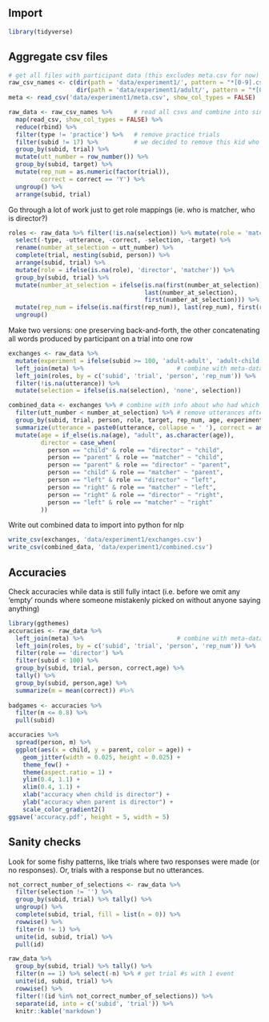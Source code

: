 ## Import

```r
library(tidyverse)
```

## Aggregate csv files 

```r
# get all files with participant data (this excludes meta.csv for now)
raw_csv_names <- c(dir(path = 'data/experiment1/', pattern = "*[0-9].csv", full.names = T),
                   dir(path = 'data/experiment1/adult/', pattern = "*[0-9].csv", full.names = T))
meta <- read_csv('data/experiment1/meta.csv', show_col_types = FALSE)

raw_data <- raw_csv_names %>%      # read all csvs and combine into single data frame
  map(read_csv, show_col_types = FALSE) %>%             
  reduce(rbind) %>%                
  filter(type != 'practice') %>%   # remove practice trials
  filter(subid != 17) %>%          # we decided to remove this kid who systematically described the opposite tangram
  group_by(subid, trial) %>%
  mutate(utt_number = row_number()) %>%
  group_by(subid, target) %>%
  mutate(rep_num = as.numeric(factor(trial)),
         correct = correct == 'Y') %>%
  ungroup() %>%
  arrange(subid, trial) 
```

Go through a lot of work just to get role mappings (ie. who is matcher, who is director?)

```r
roles <- raw_data %>% filter(!is.na(selection)) %>% mutate(role = 'matcher') %>% 
  select(-type, -utterance, -correct, -selection, -target) %>% 
  rename(number_at_selection = utt_number) %>%
  complete(trial, nesting(subid, person)) %>%
  arrange(subid, trial) %>%
  mutate(role = ifelse(is.na(role), 'director', 'matcher')) %>%
  group_by(subid, trial) %>%
  mutate(number_at_selection = ifelse(is.na(first(number_at_selection)), 
                                      last(number_at_selection), 
                                      first(number_at_selection))) %>%
  mutate(rep_num = ifelse(is.na(first(rep_num)), last(rep_num), first(rep_num))) %>%
  ungroup()
```

Make two versions: one preserving back-and-forth, the other concatenating all words produced by participant on a trial into one row

```r
exchanges <- raw_data %>% 
  mutate(experiment = ifelse(subid >= 100, 'adult-adult', 'adult-child')) %>%
  left_join(meta) %>%                          # combine with meta-data about age
  left_join(roles, by = c('subid', 'trial', 'person', 'rep_num')) %>% 
  filter(!is.na(utterance)) %>%
  mutate(selection = ifelse(is.na(selection), 'none', selection))

combined_data <- exchanges %>% # combine with info about who had which role on each trial
  filter(utt_number < number_at_selection) %>% # remove utterances after selection was made
  group_by(subid, trial, person, role, target, rep_num, age, experiment) %>%
  summarize(utterance = paste0(utterance, collapse = ' '), correct = any(correct)) %>%
  mutate(age = if_else(is.na(age), "adult", as.character(age)),
         director = case_when(
           person == "child" & role == "director" ~ "child",
           person == "parent" & role == "matcher" ~ "child",
           person == "parent" & role == "director" ~ "parent",
           person == "child" & role == "matcher" ~ "parent",
           person == "left" & role == "director" ~ "left",
           person == "right" & role == "matcher" ~ "left",
           person == "right" & role == "director" ~ "right",
           person == "left" & role == "matcher" ~ "right"
         ))

```

Write out combined data to import into python for nlp

```r
write_csv(exchanges, 'data/experiment1/exchanges.csv')
write_csv(combined_data, 'data/experiment1/combined.csv')
```


## Accuracies

Check accuracies while data is still fully intact (i.e. before we omit any 'empty' rounds where someone mistakenly picked on without anyone saying anything)

```r
library(ggthemes)
accuracies <- raw_data %>% 
  left_join(meta) %>%                          # combine with meta-data about age
  left_join(roles, by = c('subid', 'trial', 'person', 'rep_num')) %>%
  filter(role == 'director') %>%
  filter(subid < 100) %>%
  group_by(subid, trial, person, correct,age) %>%
  tally() %>%
  group_by(subid, person,age) %>%
  summarize(m = mean(correct)) #%>%
  
badgames <- accuracies %>%
  filter(m <= 0.8) %>%
  pull(subid)

accuracies %>%
  spread(person, m) %>%
  ggplot(aes(x = child, y = parent, color = age)) +
    geom_jitter(width = 0.025, height = 0.025) +
    theme_few() +
    theme(aspect.ratio = 1) +
    ylim(0.4, 1.1) +
    xlim(0.4, 1.1) +
    xlab("accuracy when child is director") +
    ylab("accuracy when parent is director") +
    scale_color_gradient2()
ggsave('accuracy.pdf', height = 5, width = 5)
```

## Sanity checks

Look for some fishy patterns, like trials where two responses were made (or no responses). Or, trials with a response but no utterances.

```r
not_correct_number_of_selections <- raw_data %>% 
  filter(selection != '') %>%
  group_by(subid, trial) %>% tally() %>% 
  ungroup() %>%
  complete(subid, trial, fill = list(n = 0)) %>%
  rowwise() %>%
  filter(n != 1) %>%
  unite(id, subid, trial) %>%
  pull(id)

raw_data %>% 
  group_by(subid, trial) %>% tally() %>% 
  filter(n == 1) %>% select(-n) %>% # get trial #s with 1 event
  unite(id, subid, trial) %>%
  rowwise() %>%
  filter(!(id %in% not_correct_number_of_selections)) %>%
  separate(id, into = c('subid', 'trial')) %>%
  knitr::kable('markdown')
```